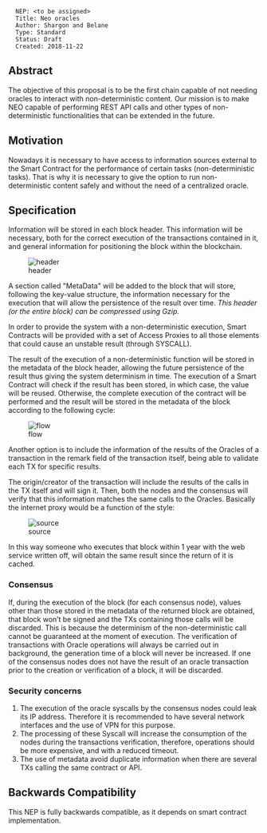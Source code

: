 <pre>
  NEP: <to be assigned>
  Title: Neo oracles
  Author: Shargon and Belane
  Type: Standard
  Status: Draft
  Created: 2018-11-22
</pre>

==Abstract==

The objective of this proposal is to be the first chain capable of not needing oracles to interact with non-deterministic content. Our mission is to make NEO capable of performing REST API calls and other types of non-deterministic functionalities that can be extended in the future.

==Motivation==

Nowadays it is necessary to have access to information sources external to the Smart Contract for the performance of certain tasks (non-deterministic tasks). That is why it is necessary to give the option to run non-deterministic content safely and without the need of a centralized oracle.

==Specification==

Information will be stored in each block header. This information will be necessary, both for the correct execution of the transactions contained in it, and general information for positioning the block within the blockchain.

[[File:oracles/oracles-image-1.png|center|header]]

A section called "MetaData" will be added to the block that will store, following the key-value structure, the information necessary for the execution that will allow the persistence of the result over time. ''This header (or the entire block) can be compressed using Gzip.''

In order to provide the system with a non-deterministic execution, Smart Contracts will be provided with a set of Access Proxies to all those elements that could cause an unstable result (through SYSCALL).

The result of the execution of a non-deterministic function will be stored in the metadata of the block header, allowing the future persistence of the result thus giving the system determinism in time. The execution of a Smart Contract will check if the result has been stored, in which case, the value will be reused. Otherwise, the complete execution of the contract will be performed and the result will be stored in the metadata of the block according to the following cycle:

[[File:oracles/oracles-image-2.png|center|flow]]

Another option is to include the information of the results of the Oracles of a transaction in the remark field of the transaction itself, being able to validate each TX for specific results.

The origin/creator of the transaction will include the results of the calls in the TX itself and will sign it. Then, both the nodes and the consensus will verify that this information matches the same calls to the Oracles.
Basically the internet proxy would be a function of the style:

[[File:oracles/oracles-image-3.png|center|source]]

In this way someone who executes that block within 1 year with the web service written off, will obtain the same result since the return of it is cached.

===Consensus===

If, during the execution of the block (for each consensus node), values other than those stored in the metadata of the returned block are obtained, that block won’t be signed and the TXs containing those calls will be discarded. This is because the determinism of the non-deterministic call cannot be guaranteed at the moment of execution.
The verification of transactions with Oracle operations will always be carried out in background, the generation time of a block will never be increased. If one of the consensus nodes does not have the result of an oracle transaction prior to the creation or verification of a block, it will be discarded.

===Security concerns===

# The execution of the oracle syscalls by the consensus nodes could leak its IP address. Therefore it is recommended to have several network interfaces and the use of VPN for this purpose.
# The processing of these Syscall will increase the consumption of the nodes during the transactions verification, therefore, operations should be more expensive, and with a reduced timeout.
# The use of metadata avoid duplicate information when there are several TXs calling the same contract or API.

==Backwards Compatibility==

This NEP is fully backwards compatible, as it depends on smart contract implementation.
